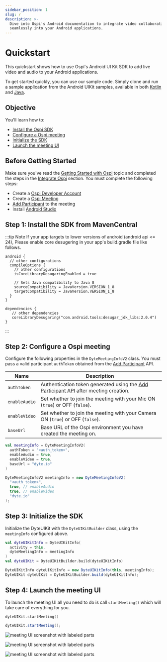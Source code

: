 ```yaml
---
sidebar_position: 1
slug: /
description: >-
  Dive into Ospi's Android documentation to integrate video collaboration
  seamlessly into your Android applications.
---
```



# Quickstart

This quickstart shows how to use Ospi's Android UI Kit SDK to add live video and
audio to your Android applications.

To get started quickly, you can use our sample code. Simply clone and run a sample application
from the Android UIKit samples, available in both [Kotlin](https://github.com/dyte-io/android-samples/tree/main/samples/android-ui-kit-sample-kotlin) and [Java](https://github.com/dyte-io/android-samples/tree/main/samples/android-uikit-sample-java).

## Objective

You'll learn how to:

- [Install the Ospi SDK](#step-1-install-the-sdk-from-mavencentral)
- [Configure a Ospi meeting](#step-2-configure-a-dyte-meeting)
- [Initialize the SDK](#step-3-initialize-the-sdk)
- [Launch the meeting UI](#step-4-launch-the-meeting-ui)

## Before Getting Started

Make sure you've read the
[Getting Started with Ospi](/getting-started) topic and
completed the steps in the
[Integrate Ospi](/getting-started#integrate-dyte) section.
You must complete the following steps:

- Create a [Ospi Developer Account](https://dev.dyte.io/)
- Create a
  [Ospi Meeting](/api/?v=v2#/operations/create_meeting)
- [Add Participant](/api/?v=v2#/operations/add_participant)
  to the meeting
- Install [Android Studio](https://developer.android.com/studio)

## Step 1: Install the SDK from MavenCentral

<MavenLatestInstallation pkg="uikit" />

:::tip Note
If your app targets to lower versions of android (android api \<= 24), Please enable core desugering in your app's build.gradle file like follows.

```
android {
  // other configurations
  compileOptions {
    // other configurations
    isCoreLibraryDesugaringEnabled = true

    // Sets Java compatibility to Java 8
    sourceCompatibility = JavaVersion.VERSION_1_8
    targetCompatibility = JavaVersion.VERSION_1_8
  }
}

dependencies {
   // other dependencies
   coreLibraryDesugaring("com.android.tools:desugar_jdk_libs:2.0.4")
}
```

:::

## Step 2: Configure a Ospi meeting

Configure the following properties in the `DyteMeetingInfoV2` class. You must pass a valid participant `authToken`
obtained from the [Add Participant](/api/?v=v2#/operations/add_participant) API.

| Name          | Description                                                                                                                    |
| ------------- | ------------------------------------------------------------------------------------------------------------------------------ |
| `authToken`   | Authentication token generated using the [Add Participant API](/api/?v=v2#/operations/add_participant) after meeting creation. |
| `enableAudio` | Set whether to join the meeting with your Mic ON (`true`) or OFF (`false`).                                                    |
| `enableVideo` | Set whether to join the meeting with your Camera ON (`true`) or OFF (`false`).                                                 |
| `baseUrl`     | Base URL of the Ospi environment you have created the meeting on.                                                              |

<Tabs groupId="dyte-android-uikit">
  <TabItem value="kotlin" label="Kotlin" default>

```kotlin
val meetingInfo = DyteMeetingInfoV2(
  authToken = "<auth_token>",
  enableAudio = true,
  enableVideo = true,
  baseUrl = "dyte.io"
)
```

  </TabItem>

  <TabItem value="java" label="Java">

```java
DyteMeetingInfoV2 meetingInfo = new DyteMeetingInfoV2(
  "<auth_token>",
  true, // enableAudio
  true, // enableVideo
  "dyte.io"
);
```

  </TabItem>
</Tabs>

## Step 3: Initialize the SDK

Initialize the DyteUIKit with the `DyteUIKitBuilder` class, using the `meetingInfo` configured above.

<Tabs groupId="dyte-android-uikit">
  <TabItem value="kotlin" label="Kotlin" default>

```kotlin
val dyteUIKitInfo = DyteUIKitInfo(
  activity = this,
  dyteMeetingInfo = meetingInfo
)
val dyteUIKit = DyteUIKitBuilder.build(dyteUIKitInfo)
```

  </TabItem>

  <TabItem value="java" label="Java">

```java
DyteUIKitInfo dyteUIKitInfo = new DyteUIKitInfo(this, meetingInfo);
DyteUIKit dyteUIKit = DyteUIKitBuilder.build(dyteUIKitInfo);
```

  </TabItem>
</Tabs>

## Step 4: Launch the meeting UI

To launch the meeting UI all you need to do is call `startMeeting()` which will take
care of everything for you.

<Tabs groupId="dyte-android-uikit">
  <TabItem value="kotlin" label="Kotlin" default>

```kotlin
dyteUIKit.startMeeting()
```

  </TabItem>

  <TabItem value="java" label="Java">

```java
dyteUIKit.startMeeting();
```

  </TabItem>
</Tabs>

![meeting UI screenshot with labeled parts](/static/mobile/0.x.x/mobile-setup.png)

![meeting UI screenshot with labeled parts](/static/mobile/0.x.x/mobile-meeting.png)

![meeting UI screenshot with labeled parts](/static/mobile/0.x.x/mobile-meeting-options.png)

<head>
  <title>Android Quickstart</title>
  <meta
    name="description"
    content="Dive into Ospi's Android documentation to integrate video collaboration seamlessly into your Android applications."
  />
</head>
